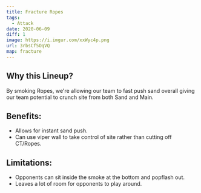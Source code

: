 ```yaml
---
title: Fracture Ropes
tags:
  - Attack
date: 2020-06-09
diff: 1
image: https://i.imgur.com/xxWyc4p.png
url: 3rbsCf5OqVQ
map: fracture
---
```


## Why this Lineup?

By smoking Ropes, we're allowing our team to fast push sand
overall giving our team potential to crunch site from both Sand
and Main.

## Benefits:

- Allows for instant sand push.
- Can use viper wall to take control of site rather than cutting
  off CT/Ropes.

## Limitations:

- Opponents can sit inside the smoke at the bottom and popflash
  out.
- Leaves a lot of room for opponents to play around.
